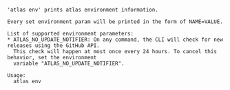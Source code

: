 ```
'atlas env' prints atlas environment information.

Every set environment param will be printed in the form of NAME=VALUE.

List of supported environment parameters:
* ATLAS_NO_UPDATE_NOTIFIER: On any command, the CLI will check for new releases using the GitHub API.
  This check will happen at most once every 24 hours. To cancel this behavior, set the environment 
  variable "ATLAS_NO_UPDATE_NOTIFIER".

Usage:
  atlas env

```